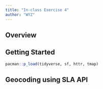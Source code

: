 ```yaml
---
title: "In-class Exercise 4"
author: "WYZ"
---
```


## Overview

## Getting Started

```r
pacman::p_load(tidyverse, sf, httr, tmap)
```

## Geocoding using SLA API
